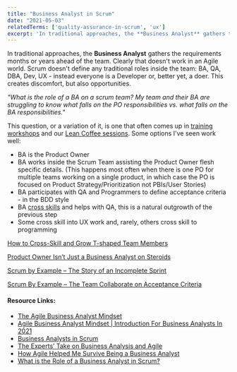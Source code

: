 ```yaml
---
title: "Business Analyst in Scrum"
date: "2021-05-03"
relatedTerms: ['quality-assurance-in-scrum', 'ux']
excerpt: 'In traditional approaches, the **Business Analyst** gathers the requirements months or'
---
```


In traditional approaches, the **Business Analyst** gathers the requirements months or years ahead of the team. Clearly that doesn't work in an Agile world. Scrum doesn't define any traditional roles inside the team: BA, QA, DBA, Dev, UX - instead everyone is a Developer or, better yet, a doer. This creates discomfort, but also opportunities.

_"What is the role of a BA on a scrum team? My team and their BA are struggling to know what falls on the PO responsibilities vs. what falls on the BA responsibilities."_

This question, or a variation of it, is one that often comes up in [training workshops](/certified-scrum-agile-training) and our [Lean Coffee sessions](/lean-coffee). Some options I've seen work well:

- BA is the Product Owner
- BA works inside the Scrum Team assisting the Product Owner flesh specific details. (This happens most often when there is one PO for multiple teams working on a single product, in which case the PO is focused on Product Strategy/Prioritization not PBIs/User Stories)
- BA participates with QA and Programmers to define acceptance criteria - in the BDD style
- BA [cross skills](/blog/how-to-cross-skill-and-grow-t-shaped-team-members) and helps with QA, this is a natural outgrowth of the previous step
- Some cross skill into UX work and, rarely, others cross skill to programming

[How to Cross-Skill and Grow T-shaped Team Members](/blog/how-to-cross-skill-and-grow-t-shaped-team-members)

[Product Owner Isn’t Just a Business Analyst on Steroids](/blog/product-owner-isn-business-analyst-steroids)

[Scrum by Example – The Story of an Incomplete Sprint](/blog/scrum-by-example-the-story-of-an-incomplete-sprint)

[Scrum By Example – The Team Collaborate on Acceptance Criteria](/blog/scrummaster-tales-team-collaborate-acceptance-criteria)

#### Resource Links:

- [The Agile Business Analyst Mindset](https://edmonton.iiba.org/sites/edmonton/files/agile_business_analyst_mindset_yulia_kosarenko_2020_1.pdf)
- [Agile Business Analyst Mindset | Introduction For Business Analysts In 2021](https://businessanalystmentor.com/agile-business-analyst-mindset/)
- [Business Analysts in Scrum](https://www.romanpichler.com/blog/business-analysts-in-scrum/)
- [The Experts’ Take on Business Analysis and Agile](https://www.modernanalyst.com/Resources/Articles/tabid/115/articleType/ArticleView/articleId/1302/The-Experts-Take-on-Business-Analysis-and-Agile.aspx)
- [How Agile Helped Me Survive Being a Business Analyst](https://www.leadingagile.com/2014/04/agile-helped-survive-business-analyst/)
- [What is the Role of a Business Analyst in Scrum?](https://saat-network.ch/2012/11/what-is-the-role-of-a-business-analyst-in-scrum/)

